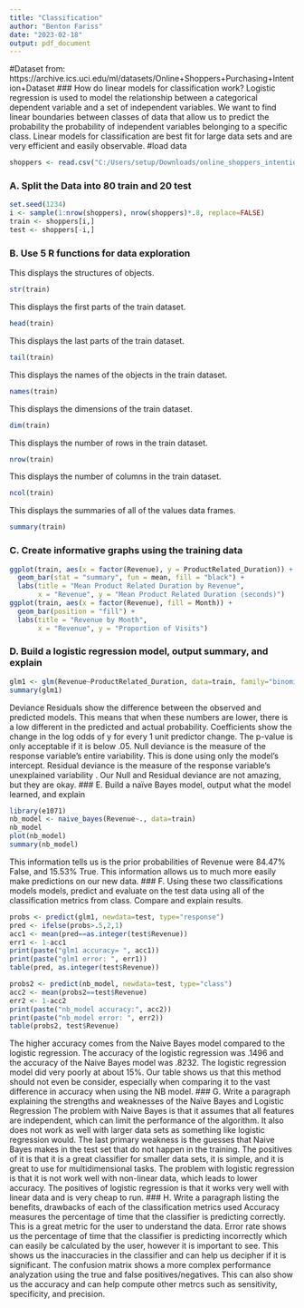 ---
title: "Classification"
author: "Benton Fariss"
date: "2023-02-18"
output: pdf_document
---

#Dataset from: https://archive.ics.uci.edu/ml/datasets/Online+Shoppers+Purchasing+Intention+Dataset
### How do linear models for classification work?
Logistic regression is used to model the relationship between a categorical dependent variable and a set of independent variables. We want to find linear boundaries between classes of data that allow us to predict the probability the probability of independent variables belonging to a specific class. Linear models for classification are best fit for large data sets and are very efficient and easily observable. 
#load data
```{r}
shoppers <- read.csv("C:/Users/setup/Downloads/online_shoppers_intention.csv")
```
### A. Split the Data into 80 train and 20 test
```{r}
set.seed(1234)
i <- sample(1:nrow(shoppers), nrow(shoppers)*.8, replace=FALSE)
train <- shoppers[i,]
test <- shoppers[-i,]
```
### B. Use 5 R functions for data exploration
This displays the structures of objects. 
```{r}
str(train)
```
This displays the first parts of the train dataset. 
```{r}
head(train)
```
This displays the last parts of the train dataset. 
```{r}
tail(train)
```
This displays the names of the objects in the train dataset. 
```{r}
names(train)
```
This displays the dimensions of the train dataset. 
```{r}
dim(train)
```
This displays the number of rows in the train dataset. 
```{r}
nrow(train)
```
This displays the number of columns in the train dataset. 
```{r}
ncol(train)
```
This displays the summaries of all of the values data frames. 
```{r}
summary(train)
```
### C. Create informative graphs using the training data
```{r}
ggplot(train, aes(x = factor(Revenue), y = ProductRelated_Duration)) +
  geom_bar(stat = "summary", fun = mean, fill = "black") +
  labs(title = "Mean Product Related Duration by Revenue",
       x = "Revenue", y = "Mean Product Related Duration (seconds)")
ggplot(train, aes(x = factor(Revenue), fill = Month)) +
  geom_bar(position = "fill") +
  labs(title = "Revenue by Month",
       x = "Revenue", y = "Proportion of Visits")
```
### D. Build a logistic regression model, output summary, and explain
```{r}
glm1 <- glm(Revenue~ProductRelated_Duration, data=train, family="binomial")
summary(glm1)
```
Deviance Residuals show the difference between the observed and predicted models. This means that when these numbers are lower, there is a low different in the predicted and actual probability. Coefficients show the change in the log odds of y for every 1 unit predictor change. The p-value is only acceptable if it is below .05. Null deviance is the measure of the response variable's entire variability. This is done using only the model's intercept. Residual deviance is the measure of the response variable's unexplained variability . Our Null and Residual deviance are not amazing, but they are okay. 
### E. Build a naïve Bayes model, output what the model learned, and explain
```{r}
library(e1071)
nb_model <- naive_bayes(Revenue~., data=train)
nb_model
plot(nb_model)
summary(nb_model)

```
This information tells us is the prior probabilities of Revenue were 84.47% False, and 15.53% True. This information allows us to much more easily make predictions on our new data. 
### F. Using these two classifications models models, predict and evaluate on the test data using all of the classification metrics from class. Compare and explain results. 
```{r}
probs <- predict(glm1, newdata=test, type="response")
pred <- ifelse(probs>.5,2,1)
acc1 <- mean(pred==as.integer(test$Revenue))
err1 <- 1-acc1
print(paste("glm1 accuracy= ", acc1))
print(paste("glm1 error: ", err1))
table(pred, as.integer(test$Revenue))

probs2 <- predict(nb_model, newdata=test, type="class")
acc2 <- mean(probs2==test$Revenue)
err2 <- 1-acc2
print(paste("nb_model accuracy:", acc2))
print(paste("nb_model error: ", err2))
table(probs2, test$Revenue)
```
The higher accuracy comes from the Naive Bayes model compared to the logistic regression. The accuracy of the logistic regression was .1496 and the accuracy of the Naive Bayes model was .8232. The logistic regression model did very poorly at about 15%. Our table shows us that this method should not even be consider, especially when comparing it to the vast difference in accuracy when using the NB model. 
### G. Write a paragraph explaining the strengths and weaknesses of the Naïve Bayes and Logistic Regression
The problem with Naive Bayes is that it assumes that all features are independent, which can limit the performance of the algorithm. It also does not work as well with larger data sets as something like logistic regression would. The last primary weakness is the guesses that Naive Bayes makes in the test set that do not happen in the training. The positives of it is that it is a great classifier for smaller data sets, it is simple, and it is great to use for multidimensional  tasks. The problem with logistic regression is that it is not work well with non-linear data, which leads to lower accuracy. The positives of logistic regression is that it works very well with linear data and is very cheap to run. 
### H. Write a paragraph listing the benefits, drawbacks of each of the classification metrics used
Accuracy measures the percentage of time that the classifier is predicting correctly. This is a great metric for the user to understand the data. Error rate shows us the percentage of time that the classifier is predicting incorrectly which can easily be calculated by the user, however it is important to see. This shows us the inaccuracies in the classifier and can help us decipher if it is significant. The confusion matrix shows a more complex performance analyzation using the true and false positives/negatives. This can also show us the accuracy and can help compute other metrcs such as sensitivity, specificity, and precision. 
